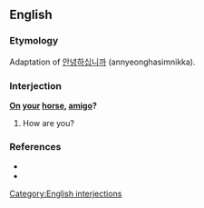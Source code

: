==English==

===Etymology===
Adaptation of {{etyl|ko|en}} [[안녕하십니까]] (annyeonghasimnikka).

===Interjection===
'''[[on|On]] [[your]] [[horse]], [[amigo]]?'''

# {{context|military|slang}} How are you?

===References===
*{{reference-book |author=Dickson, Paul |year=2004 |origyear=1994 |title=War Slang: American Fighting Words and Phrases Since the Civil War |edition=2nd ed. |location=Washington, D.C. |publisher=Brassey's |id=ISBN 1-57488-710-6 |pages=p. 251}}
*{{reference-book |author=Elting, John R.; Dan Cragg; Ernest Deal |year=1984 |title=A Dictionary of Soldier Talk |location=New York |publisher=Scribners |id=ISBN 0-684-17862-1 |pages=p. 218}}

[[Category:English interjections]]